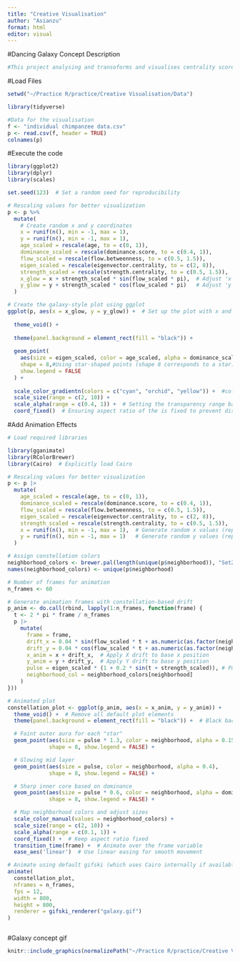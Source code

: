 ```yaml
---
title: "Creative Visualisation"
author: "Asianzu"
format: html
editor: visual
---
```


#Dancing Galaxy Concept Description
```r

#This project analysing and transoforms and visualises centrality scores into a galaxies in a plot and eventually an animation. Individual characteristics such as age, dominance, flow betweenness, and centrality measures were used. I used the dataset of the respiratory outbreak the Ngogo chimpanzees (2020) in this project, manipulating the centrality scores to actualise the dancing galaxy concept. 

```

#Load Files
```r

setwd("~/Practice R/practice/Creative Visualisation/Data")

library(tidyverse)

#Data for the visualisation
f <- "individual chimpanzee data.csv"
p <- read.csv(f, header = TRUE)
colnames(p)


```



#Execute the code
```r

library(ggplot2)
library(dplyr)
library(scales)

set.seed(123)  # Set a random seed for reproducibility

# Rescaling values for better visualization
p <- p %>%
  mutate(
    # Create random x and y coordinates
    x = runif(n(), min = -1, max = 1), 
    y = runif(n(), min = -1, max = 1), 
    age_scaled = rescale(age, to = c(0, 1)),
    dominance_scaled = rescale(dominance.score, to = c(0.4, 1)), 
    flow_scaled = rescale(flow.betweenness, to = c(0.5, 1.5)),
    eigen_scaled = rescale(eigenvector.centrality, to = c(2, 8)),
    strength_scaled = rescale(strength.centrality, to = c(0.5, 1.5)),
    x_glow = x + strength_scaled * sin(flow_scaled * pi),  # Adjust 'x' position with a glowing effect based on strength and flow
    y_glow = y + strength_scaled * cos(flow_scaled * pi)   # Adjust 'y' position with a glowing effect based on strength and flow
  )

# Create the galaxy-style plot using ggplot
ggplot(p, aes(x = x_glow, y = y_glow)) +  # Set up the plot with x and y positions 
  
  theme_void() +  
  
  theme(panel.background = element_rect(fill = "black")) +  
  
  geom_point(
    aes(size = eigen_scaled, color = age_scaled, alpha = dominance_scaled),#size' to eigenvector centrality, 'color' to age, 'alpha' to dominance
    shape = 8,#Using star-shaped points (shape 8 corresponds to a star)
    show.legend = FALSE
  ) +
  
  scale_color_gradientn(colors = c("cyan", "orchid", "yellow")) +  #color gradient based on age
  scale_size(range = c(2, 10)) +  
  scale_alpha(range = c(0.4, 1)) +  # Setting the transparency range based on dominance
  coord_fixed()  # Ensuring aspect ratio of the is fixed to prevent distortion of the point positions

```

#Add Animation Effects 
```r

# Load required libraries

library(gganimate)
library(RColorBrewer)
library(Cairo)  # Explicitly load Cairo

# Rescaling values for better visualization
p <- p |>
  mutate(
    age_scaled = rescale(age, to = c(0, 1)),
    dominance_scaled = rescale(dominance.score, to = c(0.4, 1)), 
    flow_scaled = rescale(flow.betweenness, to = c(0.5, 1.5)),
    eigen_scaled = rescale(eigenvector.centrality, to = c(2, 8)),
    strength_scaled = rescale(strength.centrality, to = c(0.5, 1.5)),
    x = runif(n(), min = -1, max = 1),  # Generate random x values (replace if you have x values)
    y = runif(n(), min = -1, max = 1)   # Generate random y values (replace if you have y values)
  )

# Assign constellation colors
neighborhood_colors <- brewer.pal(length(unique(p$neighborhood)), "Set2")
names(neighborhood_colors) <- unique(p$neighborhood)

# Number of frames for animation
n_frames <- 60

# Generate animation frames with constellation-based drift
p_anim <- do.call(rbind, lapply(1:n_frames, function(frame) {
  t <- 2 * pi * frame / n_frames
  p |>
    mutate(
      frame = frame,  
      drift_x = 0.04 * sin(flow_scaled * t + as.numeric(as.factor(neighborhood))), # X drift based on flow
      drift_y = 0.04 * cos(flow_scaled * t + as.numeric(as.factor(neighborhood))), # Y drift based on flow
      x_anim = x + drift_x,  # Apply X drift to base x position
      y_anim = y + drift_y,  # Apply Y drift to base y position
      pulse = eigen_scaled * (1 + 0.2 * sin(t + strength_scaled)), # Pulsing effect based on eigenvector and strength scores
      neighborhood_col = neighborhood_colors[neighborhood]  
    )
}))

# Animated plot
constellation_plot <- ggplot(p_anim, aes(x = x_anim, y = y_anim)) +
  theme_void() +  # Remove all default plot elements
  theme(panel.background = element_rect(fill = "black")) +  # Black background

  # Faint outer aura for each "star"
  geom_point(aes(size = pulse * 1.3, color = neighborhood, alpha = 0.15),
             shape = 8, show.legend = FALSE) +

  # Glowing mid layer
  geom_point(aes(size = pulse, color = neighborhood, alpha = 0.4),
             shape = 8, show.legend = FALSE) +

  # Sharp inner core based on dominance
  geom_point(aes(size = pulse * 0.6, color = neighborhood, alpha = dominance_scaled),
             shape = 8, show.legend = FALSE) +

  # Map neighborhood colors and adjust sizes
  scale_color_manual(values = neighborhood_colors) +
  scale_size(range = c(2, 10)) +
  scale_alpha(range = c(0.1, 1)) +
  coord_fixed() +  # Keep aspect ratio fixed
  transition_time(frame) +  # Animate over the frame variable
  ease_aes('linear')  # Use linear easing for smooth movement

# Animate using default gifski (which uses Cairo internally if available)
animate(
  constellation_plot,
  nframes = n_frames,
  fps = 12,
  width = 800,
  height = 800,
  renderer = gifski_renderer("galaxy.gif")
)



```


#Galaxy concept gif
```r

knitr::include_graphics(normalizePath("~/Practice R/practice/Creative Visualisation/Data/galaxy.gif"))


```

